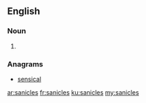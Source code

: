 ==English==

===Noun===
{{head|en|plural}}

# {{plural of|sanicle|lang=en|nocat=1}}

===Anagrams===
* [[sensical#English|sensical]]

[[ar:sanicles]]
[[fr:sanicles]]
[[ku:sanicles]]
[[my:sanicles]]